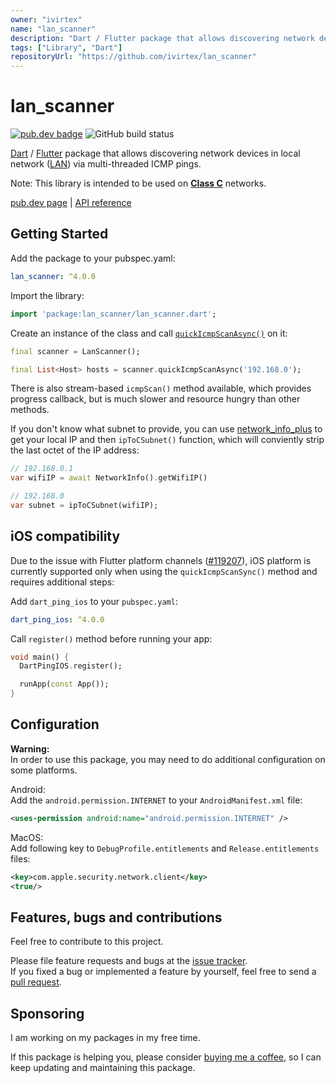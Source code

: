 ```yaml
---
owner: "ivirtex"
name: "lan_scanner"
description: "Dart / Flutter package that allows discovering network devices in local network (LAN) via multi-threaded ICMP pings"
tags: ["Library", "Dart"]
repositoryUrl: "https://github.com/ivirtex/lan_scanner"
---
```


# lan_scanner

[![pub.dev badge](https://img.shields.io/pub/v/lan_scanner)](https://pub.dev/packages/lan_scanner)
![GitHub build status](https://img.shields.io/github/actions/workflow/status/ivirtex/lan_scanner/dart.yml)

[Dart](https://dart.dev) / [Flutter](https://flutter.dev) package that allows discovering network devices in local network ([LAN](https://en.wikipedia.org/wiki/Local_area_network)) via multi-threaded ICMP pings.

Note: This library is intended to be used on **[Class C](https://en.wikipedia.org/wiki/Classful_network#Classful_addressing_definition)** networks.

[pub.dev page](https://pub.dev/packages/lan_scanner) | [API reference](https://pub.dev/documentation/lan_scanner/latest/)

## Getting Started

Add the package to your pubspec.yaml:

```yaml
lan_scanner: ^4.0.0
```

Import the library:

```dart
import 'package:lan_scanner/lan_scanner.dart';
```

Create an instance of the class and call
[`quickIcmpScanAsync()`](https://pub.dev/documentation/lan_scanner/latest/lan_scanner/LanScanner/quickIcmpScanAsync.html) on it:

```dart
final scanner = LanScanner();

final List<Host> hosts = scanner.quickIcmpScanAsync('192.168.0');
```

There is also stream-based `icmpScan()` method available, which provides progress callback, but is much slower and resource hungry than other methods.

If you don't know what subnet to provide, you can use [network_info_plus](https://pub.dev/packages/network_info_plus) to get your local IP and then `ipToCSubnet()` function, which will conviently strip the last octet of the IP address:

```dart
// 192.168.0.1
var wifiIP = await NetworkInfo().getWifiIP()

// 192.168.0
var subnet = ipToCSubnet(wifiIP);
```

## iOS compatibility

Due to the issue with Flutter platform channels ([#119207](https://github.com/flutter/flutter/issues/119207)), iOS platform is currently supported only when using the `quickIcmpScanSync()` method and requires additional steps:

Add `dart_ping_ios` to your `pubspec.yaml`:

```yaml
dart_ping_ios: ^4.0.0
```

Call `register()` method before running your app:

```dart
void main() {
  DartPingIOS.register();

  runApp(const App());
}
```

## Configuration

**Warning:**  
In order to use this package, you may need to do additional configuration on some platforms.

Android:  
Add the `android.permission.INTERNET` to your `AndroidManifest.xml` file:

```xml
<uses-permission android:name="android.permission.INTERNET" />
```

MacOS:  
Add following key to `DebugProfile.entitlements` and `Release.entitlements` files:

```xml
<key>com.apple.security.network.client</key>
<true/>
```

## Features, bugs and contributions

Feel free to contribute to this project.

Please file feature requests and bugs at the [issue tracker](https://github.com/ivirtex/lan_scanner).  
If you fixed a bug or implemented a feature by yourself, feel free to send a [pull request](https://github.com/ivirtex/lan_scanner/pulls).

## Sponsoring

I am working on my packages in my free time.

If this package is helping you, please consider [buying me a coffee](https://ko-fi.com/ivirtex), so I can keep updating and maintaining this package.
